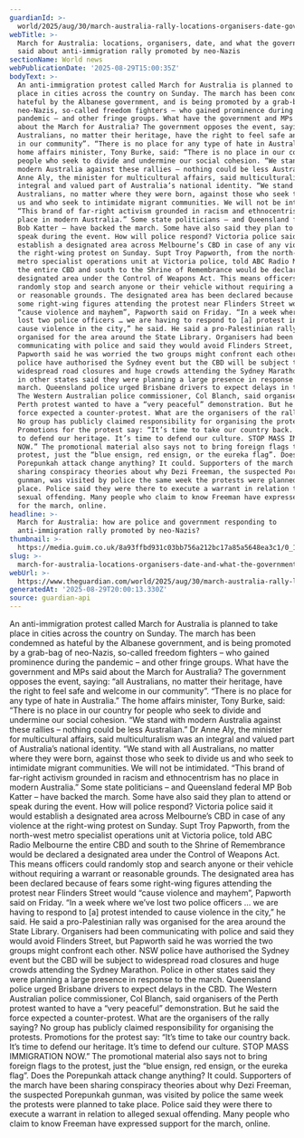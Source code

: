 ```yaml
---
guardianId: >-
  world/2025/aug/30/march-australia-rally-locations-organisers-date-government-statement-anti-immigration-protest
webTitle: >-
  March for Australia: locations, organisers, date, and what the government has
  said about anti-immigration rally promoted by neo-Nazis
sectionName: World news
webPublicationDate: '2025-08-29T15:00:35Z'
bodyText: >-
  An anti-immigration protest called March for Australia is planned to take
  place in cities across the country on Sunday. The march has been condemned as
  hateful by the Albanese government, and is being promoted by a grab-bag of
  neo-Nazis, so-called freedom fighters – who gained prominence during the
  pandemic – and other fringe groups. What have the government and MPs said
  about the March for Australia? The government opposes the event, saying: “all
  Australians, no matter their heritage, have the right to feel safe and welcome
  in our community”. “There is no place for any type of hate in Australia.” The
  home affairs minister, Tony Burke, said: “There is no place in our country for
  people who seek to divide and undermine our social cohesion. “We stand with
  modern Australia against these rallies – nothing could be less Australian.” Dr
  Anne Aly, the minister for multicultural affairs, said multiculturalism was an
  integral and valued part of Australia’s national identity. “We stand with all
  Australians, no matter where they were born, against those who seek to divide
  us and who seek to intimidate migrant communities. We will not be intimidated.
  “This brand of far-right activism grounded in racism and ethnocentrism has no
  place in modern Australia.” Some state politicians – and Queensland federal MP
  Bob Katter – have backed the march. Some have also said they plan to attend or
  speak during the event. How will police respond? Victoria police said it would
  establish a designated area across Melbourne’s CBD in case of any violence at
  the right-wing protest on Sunday. Supt Troy Papworth, from the north-west
  metro specialist operations unit at Victoria police, told ABC Radio Melbourne
  the entire CBD and south to the Shrine of Remembrance would be declared a
  designated area under the Control of Weapons Act. This means officers could
  randomly stop and search anyone or their vehicle without requiring a warrant
  or reasonable grounds. The designated area has been declared because of fears
  some right-wing figures attending the protest near Flinders Street would
  “cause violence and mayhem”, Papworth said on Friday. “In a week where we’ve
  lost two police officers … we are having to respond to [a] protest intended to
  cause violence in the city,” he said. He said a pro-Palestinian rally was
  organised for the area around the State Library. Organisers had been
  communicating with police and said they would avoid Flinders Street, but
  Papworth said he was worried the two groups might confront each other. NSW
  police have authorised the Sydney event but the CBD will be subject to
  widespread road closures and huge crowds attending the Sydney Marathon. Police
  in other states said they were planning a large presence in response to the
  march. Queensland police urged Brisbane drivers to expect delays in the CBD.
  The Western Australian police commissioner, Col Blanch, said organisers of the
  Perth protest wanted to have a “very peaceful” demonstration. But he said the
  force expected a counter-protest. What are the organisers of the rally saying?
  No group has publicly claimed responsibility for organising the protests.
  Promotions for the protest say: “It’s time to take our country back. It’s time
  to defend our heritage. It’s time to defend our culture. STOP MASS IMMIGRATION
  NOW.” The promotional material also says not to bring foreign flags to the
  protest, just the “blue ensign, red ensign, or the eureka flag”. Does the
  Porepunkah attack change anything? It could. Supporters of the march have been
  sharing conspiracy theories about why Dezi Freeman, the suspected Porepunkah
  gunman, was visited by police the same week the protests were planned to take
  place. Police said they were there to execute a warrant in relation to alleged
  sexual offending. Many people who claim to know Freeman have expressed support
  for the march, online.
headline: >-
  March for Australia: how are police and government responding to
  anti-immigration rally promoted by neo-Nazis?
thumbnail: >-
  https://media.guim.co.uk/8a93ffbd931c03bb756a212bc17a85a5648ea3c1/0_125_3332_2666/500.jpg
slug: >-
  march-for-australia-locations-organisers-date-and-what-the-government-has-said-about-anti-immigration-rally-promoted-by-neo-nazis
webUrl: >-
  https://www.theguardian.com/world/2025/aug/30/march-australia-rally-locations-organisers-date-government-statement-anti-immigration-protest
generatedAt: '2025-08-29T20:00:13.330Z'
source: guardian-api
---
```

An anti-immigration protest called March for Australia is planned to take place in cities across the country on Sunday. The march has been condemned as hateful by the Albanese government, and is being promoted by a grab-bag of neo-Nazis, so-called freedom fighters – who gained prominence during the pandemic – and other fringe groups. What have the government and MPs said about the March for Australia? The government opposes the event, saying: “all Australians, no matter their heritage, have the right to feel safe and welcome in our community”. “There is no place for any type of hate in Australia.” The home affairs minister, Tony Burke, said: “There is no place in our country for people who seek to divide and undermine our social cohesion. “We stand with modern Australia against these rallies – nothing could be less Australian.” Dr Anne Aly, the minister for multicultural affairs, said multiculturalism was an integral and valued part of Australia’s national identity. “We stand with all Australians, no matter where they were born, against those who seek to divide us and who seek to intimidate migrant communities. We will not be intimidated. “This brand of far-right activism grounded in racism and ethnocentrism has no place in modern Australia.” Some state politicians – and Queensland federal MP Bob Katter – have backed the march. Some have also said they plan to attend or speak during the event. How will police respond? Victoria police said it would establish a designated area across Melbourne’s CBD in case of any violence at the right-wing protest on Sunday. Supt Troy Papworth, from the north-west metro specialist operations unit at Victoria police, told ABC Radio Melbourne the entire CBD and south to the Shrine of Remembrance would be declared a designated area under the Control of Weapons Act. This means officers could randomly stop and search anyone or their vehicle without requiring a warrant or reasonable grounds. The designated area has been declared because of fears some right-wing figures attending the protest near Flinders Street would “cause violence and mayhem”, Papworth said on Friday. “In a week where we’ve lost two police officers … we are having to respond to [a] protest intended to cause violence in the city,” he said. He said a pro-Palestinian rally was organised for the area around the State Library. Organisers had been communicating with police and said they would avoid Flinders Street, but Papworth said he was worried the two groups might confront each other. NSW police have authorised the Sydney event but the CBD will be subject to widespread road closures and huge crowds attending the Sydney Marathon. Police in other states said they were planning a large presence in response to the march. Queensland police urged Brisbane drivers to expect delays in the CBD. The Western Australian police commissioner, Col Blanch, said organisers of the Perth protest wanted to have a “very peaceful” demonstration. But he said the force expected a counter-protest. What are the organisers of the rally saying? No group has publicly claimed responsibility for organising the protests. Promotions for the protest say: “It’s time to take our country back. It’s time to defend our heritage. It’s time to defend our culture. STOP MASS IMMIGRATION NOW.” The promotional material also says not to bring foreign flags to the protest, just the “blue ensign, red ensign, or the eureka flag”. Does the Porepunkah attack change anything? It could. Supporters of the march have been sharing conspiracy theories about why Dezi Freeman, the suspected Porepunkah gunman, was visited by police the same week the protests were planned to take place. Police said they were there to execute a warrant in relation to alleged sexual offending. Many people who claim to know Freeman have expressed support for the march, online.

